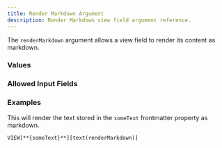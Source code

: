 ```yaml
---
title: Render Markdown Argument
description: Render Markdown view field argument reference.
---
```



<ViewFieldArgumentInfo type={ViewFieldArgumentType.RENDER_MARKDOWN}></ViewFieldArgumentInfo>

The `renderMarkdown` argument allows a view field to render its content as markdown.

### Values

<ViewFieldArgumentValuesInfo type={ViewFieldArgumentType.RENDER_MARKDOWN}></ViewFieldArgumentValuesInfo>

### Allowed Input Fields

<ViewFieldArgumentAllowedInputFields type={ViewFieldArgumentType.RENDER_MARKDOWN}></ViewFieldArgumentAllowedInputFields>

### Examples

This will render the text stored in the `someText` frontmatter property as markdown.

```
VIEW[**{someText}**][text(renderMarkdown)]
```
